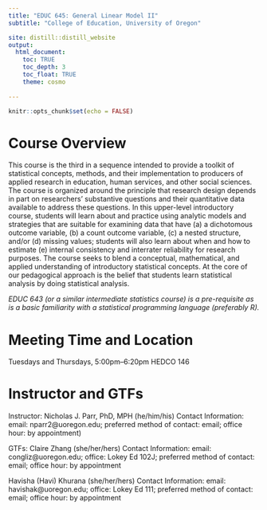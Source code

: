 ```yaml
---
title: "EDUC 645: General Linear Model II"
subtitle: "College of Education, University of Oregon"

site: distill::distill_website
output:
  html_document:
    toc: TRUE
    toc_depth: 3
    toc_float: TRUE
    theme: cosmo
    
---
```


```r
knitr::opts_chunk$set(echo = FALSE)
```

# Course Overview

This course is the third in a sequence intended to provide a toolkit of statistical concepts, methods, and their implementation to producers of applied research in education, human services, and other social sciences. The course is organized around the principle that research design depends in part on researchers’ substantive questions and their quantitative data available to address these questions. In this upper-level introductory course, students will learn about and practice using analytic models and strategies that are suitable for examining data that have (a) a dichotomous outcome variable, (b) a count outcome variable, (c) a nested structure, and/or (d) missing values; students will also learn about when and how to estimate (e) internal consistency and interrater reliability for research purposes. The course seeks to blend a conceptual, mathematical, and applied understanding of introductory statistical concepts. At the core of our pedagogical approach is the belief that students learn statistical analysis by doing statistical analysis. 

*EDUC 643 (or a similar intermediate statistics course) is a pre-requisite as is a basic familiarity with a statistical programming language (preferably R).*  

# Meeting Time and Location
Tuesdays and Thursdays, 5:00pm–6:20pm
HEDCO 146

# Instructor and GTFs
Instructor: Nicholas J. Parr, PhD, MPH (he/him/his) 
Contact Information: email: nparr2@uoregon.edu; preferred method of contact: email; office hour: by appointment)

GTFs:
Claire Zhang (she/her/hers) 
Contact Information: email: congliz@uoregon.edu; office: Lokey Ed 102J; preferred method of contact: email; office hour: by appointment

Havisha (Havi) Khurana (she/her/hers) 
Contact Information: email: havishak@uoregon.edu; office: Lokey Ed 111; preferred method of contact: email; office hour: by appointment